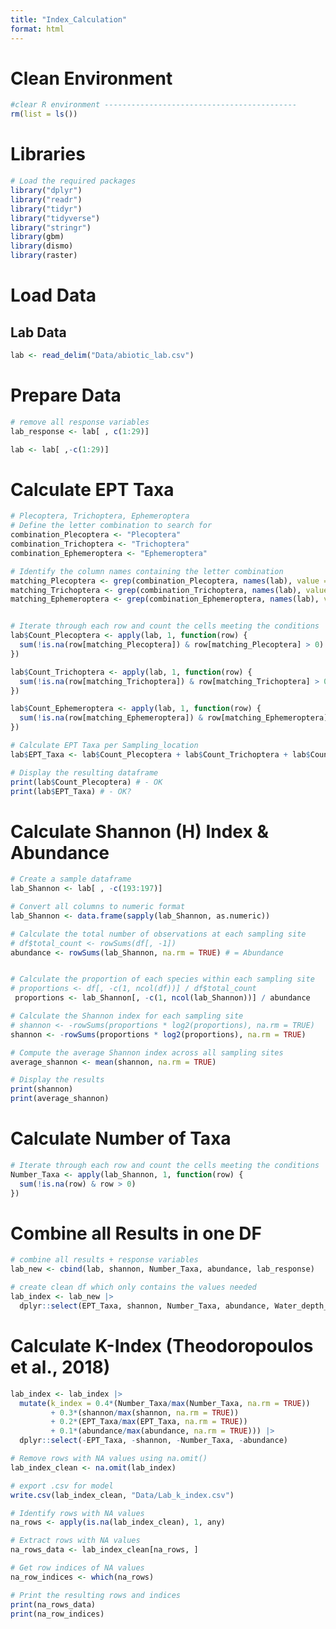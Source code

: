 ```yaml
---
title: "Index_Calculation"
format: html
---
```


# Clean Environment
```r
#clear R environment -------------------------------------------
rm(list = ls())
```


# Libraries 
```r

# Load the required packages
library("dplyr")
library("readr")
library("tidyr")
library("tidyverse")
library("stringr")
library(gbm)
library(dismo)
library(raster)
```

# Load Data
## Lab Data
```r
lab <- read_delim("Data/abiotic_lab.csv")
```

# Prepare Data 
```r
# remove all response variables
lab_response <- lab[ , c(1:29)]

lab <- lab[ ,-c(1:29)]
```

# Calculate EPT Taxa 
```r
# Plecoptera, Trichoptera, Ephemeroptera
# Define the letter combination to search for
combination_Plecoptera <- "Plecoptera"
combination_Trichoptera <- "Trichoptera"
combination_Ephemeroptera <- "Ephemeroptera"

# Identify the column names containing the letter combination
matching_Plecoptera <- grep(combination_Plecoptera, names(lab), value = TRUE)
matching_Trichoptera <- grep(combination_Trichoptera, names(lab), value = TRUE)
matching_Ephemeroptera <- grep(combination_Ephemeroptera, names(lab), value = TRUE)


# Iterate through each row and count the cells meeting the conditions
lab$Count_Plecoptera <- apply(lab, 1, function(row) {
  sum(!is.na(row[matching_Plecoptera]) & row[matching_Plecoptera] > 0)
})

lab$Count_Trichoptera <- apply(lab, 1, function(row) {
  sum(!is.na(row[matching_Trichoptera]) & row[matching_Trichoptera] > 0)
})

lab$Count_Ephemeroptera <- apply(lab, 1, function(row) {
  sum(!is.na(row[matching_Ephemeroptera]) & row[matching_Ephemeroptera] > 0)
})

# Calculate EPT Taxa per Sampling_location 
lab$EPT_Taxa <- lab$Count_Plecoptera + lab$Count_Trichoptera + lab$Count_Ephemeroptera

# Display the resulting dataframe
print(lab$Count_Plecoptera) # - OK
print(lab$EPT_Taxa) # - OK?
```

# Calculate Shannon (H) Index & Abundance
```r
# Create a sample dataframe
lab_Shannon <- lab[ , -c(193:197)]

# Convert all columns to numeric format
lab_Shannon <- data.frame(sapply(lab_Shannon, as.numeric))

# Calculate the total number of observations at each sampling site
# df$total_count <- rowSums(df[, -1])
abundance <- rowSums(lab_Shannon, na.rm = TRUE) # = Abundance


# Calculate the proportion of each species within each sampling site
# proportions <- df[, -c(1, ncol(df))] / df$total_count
 proportions <- lab_Shannon[, -c(1, ncol(lab_Shannon))] / abundance

# Calculate the Shannon index for each sampling site
# shannon <- -rowSums(proportions * log2(proportions), na.rm = TRUE)
shannon <- -rowSums(proportions * log2(proportions), na.rm = TRUE)

# Compute the average Shannon index across all sampling sites
average_shannon <- mean(shannon, na.rm = TRUE)

# Display the results
print(shannon)
print(average_shannon)
```

# Calculate Number of Taxa 
```r
# Iterate through each row and count the cells meeting the conditions
Number_Taxa <- apply(lab_Shannon, 1, function(row) {
  sum(!is.na(row) & row > 0)
})
```

# Combine all Results in one DF
```r
# combine all results + response variables 
lab_new <- cbind(lab, shannon, Number_Taxa, abundance, lab_response)

# create clean df which only contains the values needed 
lab_index <- lab_new |>
  dplyr::select(EPT_Taxa, shannon, Number_Taxa, abundance, Water_depth_cm, `Flow_velocity_v60_cm/s`, x, y, z, Reach_Untersuchungsstelle)
```

# Calculate K-Index (Theodoropoulos et al., 2018)
```r
lab_index <- lab_index |>
  mutate(k_index = 0.4*(Number_Taxa/max(Number_Taxa, na.rm = TRUE))
         + 0.3*(shannon/max(shannon, na.rm = TRUE))
         + 0.2*(EPT_Taxa/max(EPT_Taxa, na.rm = TRUE))
         + 0.1*(abundance/max(abundance, na.rm = TRUE))) |>
  dplyr::select(-EPT_Taxa, -shannon, -Number_Taxa, -abundance)

# Remove rows with NA values using na.omit()
lab_index_clean <- na.omit(lab_index)

# export .csv for model 
write.csv(lab_index_clean, "Data/Lab_k_index.csv")

```

```r
# Identify rows with NA values
na_rows <- apply(is.na(lab_index_clean), 1, any)

# Extract rows with NA values
na_rows_data <- lab_index_clean[na_rows, ]

# Get row indices of NA values
na_row_indices <- which(na_rows)

# Print the resulting rows and indices
print(na_rows_data)
print(na_row_indices)
```


